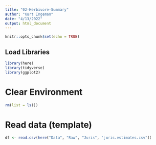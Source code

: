 ```yaml
---
title: "02-Herbivore-Summary"
author: "Kurt Ingeman"
date: "4/13/2022"
output: html_document
---
```


```r
knitr::opts_chunk$set(echo = TRUE)
```

## Load Libraries

```r
library(here)
library(tidyverse)
library(ggplot2)
```

# Clear Environment

```r
rm(list = ls())
```


# Read data (template)

```r
df <- read.csv(here("Data", "Raw", "Juris", "juris.estimates.csv"))

```

